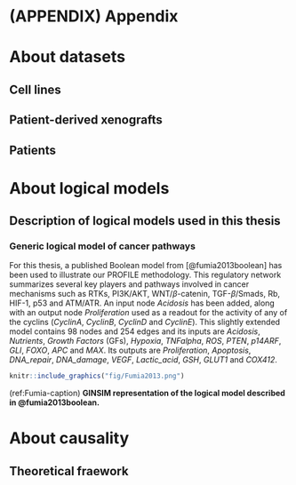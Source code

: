 # (APPENDIX) Appendix {-}

# About datasets

## Cell lines

## Patient-derived xenografts

## Patients

# About logical models

## Description of logical models used in this thesis

### Generic logical model of cancer pathways {#appendix-fumia}

For this thesis, a published Boolean model from [@fumia2013boolean] has been used to illustrate our PROFILE methodology. This regulatory network summarizes several key players and pathways involved in cancer mechanisms such as RTKs, PI3K/AKT, WNT/$\beta$-catenin, TGF-$\beta$/Smads, Rb, HIF-1, p53 and ATM/ATR. An input node *Acidosis* has been added, along with an output node *Proliferation* used as a readout for the activity of any of the cyclins (*CyclinA*, *CyclinB*, *CyclinD* and *CyclinE*). This slightly extended model contains 98 nodes and 254 edges and its inputs are *Acidosis*, *Nutrients*, *Growth Factors* (GFs), *Hypoxia*, *TNFalpha*, *ROS*, *PTEN*, *p14ARF*, *GLI*, *FOXO*, *APC* and *MAX*. Its outputs are *Proliferation*, *Apoptosis*, *DNA_repair*, *DNA_damage*, *VEGF*, *Lactic_acid*, *GSH*, *GLUT1* and *COX412*.

```r
knitr::include_graphics("fig/Fumia2013.png")
```
(ref:Fumia-caption) **GINSIM representation of the logical model described in @fumia2013boolean.**

# About causality

## Theoretical fraework


